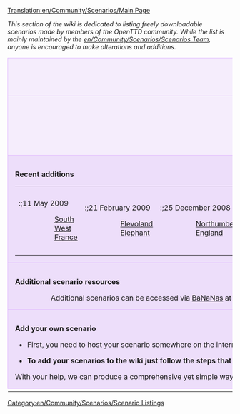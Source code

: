 [[Translation:en/Community/Scenarios/Main Page]]


''This section of the wiki is dedicated to listing freely downloadable scenarios made by members of the OpenTTD community. While the list is mainly maintained by the [[en/Community/Scenarios/Scenarios Team]], anyone is encouraged to make alterations and additions.''

{{en/-}}

{| cellspacing="3" class="mainpagetable" align="center" width="100%"
|- valign="top" 
|colspan="7" style="font-size: 100%; BACKGROUND-COLOR: #F5EDFC; border: 1px solid #E1BBFF; margin: 0; padding: 1em; text-align: center"|<font size="3">'''Browse scenarios'''</font>
|-
|style="font-size: 100%; BACKGROUND-COLOR: #F5EDFC; border: 1px solid #E1BBFF; margin: 0; padding: 1em; text-align: center; width:14%"|[[File:en/Community/Scenarios/Scnlist-alphabetical.png|48px]]<br />[[en/Community/Scenarios/List|By Name]]
|style="font-size: 100%; BACKGROUND-COLOR: #F5EDFC; border: 1px solid #E1BBFF; margin: 0; padding: 1em; text-align: center; width:14%"|[[File:en/Community/Scenarios/Scnlist-difficulty.png|48px]]<br />[[en/Community/Scenarios/Difficulty/Main Page|By Difficulty]]
|style="font-size: 100%; BACKGROUND-COLOR: #F5EDFC; border: 1px solid #E1BBFF; margin: 0; padding: 1em; text-align: center; width:14%"|[[File:en/Community/Scenarios/Scnlist-industries.png|48px]]<br />[[en/Community/Scenarios/Industry Density/Main Page|By Quantity of Industries]]
|style="font-size: 100%; BACKGROUND-COLOR: #F5EDFC; border: 1px solid #E1BBFF; margin: 0; padding: 1em; text-align: center; width:14%"|[[File:en/Community/Scenarios/Scnlist-relief.png|48px]]<br />[[en/Community/Scenarios/Relief/Main Page|By Relief]]
|style="font-size: 100%; BACKGROUND-COLOR: #F5EDFC; border: 1px solid #E1BBFF; margin: 0; padding: 1em; text-align: center; width:14%"|[[File:en/Community/Scenarios/Scnlist-setting.png|48px]]<br />[[en/Community/Scenarios/Climate/Main Page|By Setting]]
|style="font-size: 100%; BACKGROUND-COLOR: #F5EDFC; border: 1px solid #E1BBFF; margin: 0; padding: 1em; text-align: center; width:14%"|[[File:en/Community/Scenarios/Scnlist-size.png|48px]]<br />[[en/Community/Scenarios/Size/Main Page|By Size]]
|style="font-size: 100%; BACKGROUND-COLOR: #F5EDFC; border: 1px solid #E1BBFF; margin: 0; padding: 1em; text-align: center; width:14%"|[[File:en/Community/Scenarios/Scnlist-realworld.png|48px]]<br />[[en/Community/Scenarios/Real World|Based on Real World]]
|-
|colspan="7" style="font-size: 100%; BACKGROUND-COLOR: #EDDEFA; border: 1px solid #E1BBFF; margin: 0; padding: 1em 1em 0em 1em; text-align: left;"|

<font size="3">'''Recent additions'''</font>

{| style="BACKGROUND-COLOR: #EDDEFA"
|- valign="top"
|
:;11 May 2009
::[[en/Community/Scenarios/South West France|South West France]]
|
:;21 February 2009
::[[en/Community/Scenarios/Flevoland|Flevoland]]
::[[en/Community/Scenarios/Elephant|Elephant]]
|
:;25 December 2008
::[[en/Community/Scenarios/Northumberland, England|Northumberland, England]]
|
:;08 December 2008
::[[en/Community/Scenarios/South Yorkshire|South Yorkshire]]
|
:;05 December 2008
::[[en/Jungle Urbaine (Paris)|Jungle Urbaine (Paris)]]
|
:;13 November 2008
::[[en/Community/Scenarios/Whistler|Whistler]]
|
:;19 October 2008
::[[en/Community/Scenarios/Kritschgau|Kritschgau v. 1.0]]
|}

|-
|colspan="7" style="font-size: 100%; BACKGROUND-COLOR: #EDDEFA; border: 1px solid #E1BBFF; margin: 0; padding: 1em 1em 0em 1em; text-align: left;"|

<font size="3">'''Additional scenario resources'''</font>

::Additional scenarios can be accessed via [[en/Archive/Community/Content Service|BaNaNas]] at [http://bananas.openttd.org/en/scenario/ BaNaNas Scenarios].

|-
|colspan="7" style="font-size: 100%; BACKGROUND-COLOR: #EDDEFA; border: 1px solid #E1BBFF; margin: 0; padding: 1em 1em 0em 1em; text-align: left;"|

<font size="3">'''Add your own scenario'''</font>

*First, you need to host your scenario somewhere on the internet. Most of them are hosted on [http://tt-forums.net tt-forums]. You can also ask Jupix to host your files.

*'''To add your scenarios to the wiki just follow the steps that are described [[en/Community/Scenarios/Scenarios Team#procedure-to-add-a-scenario|here]].'''

With your help, we can produce a comprehensive yet simple way of storing and finding scenarios.

|-
|}

[[Category:en/Community/Scenarios/Scenario Listings]]